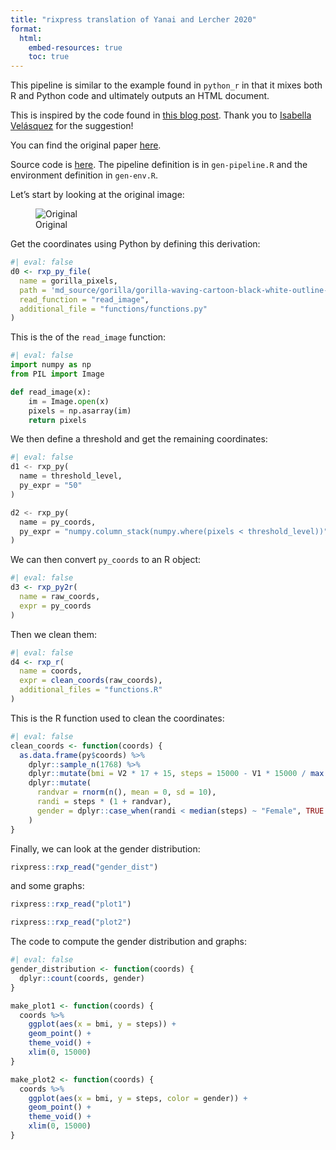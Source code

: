 ```yaml
---
title: "rixpress translation of Yanai and Lercher 2020"
format:
  html:
    embed-resources: true
    toc: true
---
```


This pipeline is similar to the example found in `python_r` in that it mixes
both R and Python code and ultimately outputs an HTML document.

This is inspired by the code found in [this blog
post](https://ivelasq.rbind.io/blog/reticulate-data-recreation/). Thank you to
[Isabella Velásquez](https://fosstodon.org/deck/@ivelasq3/114293176424941566)
for the suggestion!

You can find the original paper [here](https://www.biorxiv.org/content/10.1101/2020.07.30.228916v1).

Source code is
[here](https://github.com/b-rodrigues/rixpress_demos/tree/master/yanai_lercher_2020).
The pipeline definition is in `gen-pipeline.R` and the environment definition in
`gen-env.R`.

Let's start by looking at the original image:

![Original](gorilla/gorilla-waving-cartoon-black-white-outline-clipart-914.jpg)

Get the coordinates using Python by defining this derivation:

```r
#| eval: false
d0 <- rxp_py_file(
  name = gorilla_pixels,
  path = 'md_source/gorilla/gorilla-waving-cartoon-black-white-outline-clipart-914.jpg',
  read_function = "read_image",
  additional_file = "functions/functions.py"
)

```

This is the of the `read_image` function:

```python
#| eval: false
import numpy as np
from PIL import Image

def read_image(x):
    im = Image.open(x)
    pixels = np.asarray(im)
    return pixels
```

We then define a threshold and get the remaining coordinates:

```python
#| eval: false
d1 <- rxp_py(
  name = threshold_level,
  py_expr = "50"
)

d2 <- rxp_py(
  name = py_coords,
  py_expr = "numpy.column_stack(numpy.where(pixels < threshold_level))"
)
```

We can then convert `py_coords` to an R object:

```r
#| eval: false
d3 <- rxp_py2r(
  name = raw_coords,
  expr = py_coords
)
```

Then we clean them:

```r
#| eval: false
d4 <- rxp_r(
  name = coords,
  expr = clean_coords(raw_coords),
  additional_files = "functions.R"
)
```

This is the R function used to clean the coordinates:

```r
#| eval: false
clean_coords <- function(coords) {
  as.data.frame(py$coords) %>%
    dplyr::sample_n(1768) %>%
    dplyr::mutate(bmi = V2 * 17 + 15, steps = 15000 - V1 * 15000 / max(V1)) %>%
    dplyr::mutate(
      randvar = rnorm(n(), mean = 0, sd = 10),
      randi = steps * (1 + randvar),
      gender = dplyr::case_when(randi < median(steps) ~ "Female", TRUE ~ "Male")
    )
}
```

Finally, we can look at the gender distribution:

```r
rixpress::rxp_read("gender_dist")
```

and some graphs:

```r
rixpress::rxp_read("plot1")
```


```r
rixpress::rxp_read("plot2")
```


The code to compute the gender distribution and graphs:



```r
#| eval: false
gender_distribution <- function(coords) {
  dplyr::count(coords, gender)
}

make_plot1 <- function(coords) {
  coords %>%
    ggplot(aes(x = bmi, y = steps)) +
    geom_point() +
    theme_void() +
    xlim(0, 15000)
}

make_plot2 <- function(coords) {
  coords %>%
    ggplot(aes(x = bmi, y = steps, color = gender)) +
    geom_point() +
    theme_void() +
    xlim(0, 15000)
}

```
